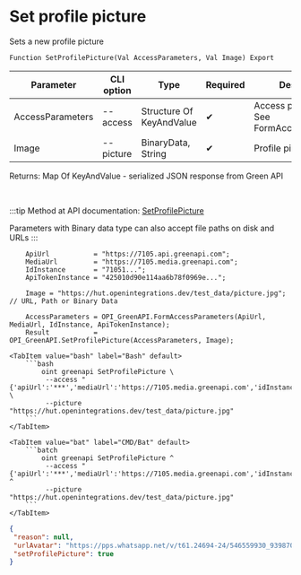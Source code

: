﻿---
sidebar_position: 10
description: Set profile picture and other functions to work with Green API in the Open Integration Package, a free open-source integration library for 1C:Enterprise 8, OneScript and CLI
keywords: [1C, 1С, 1С:Enterprise, 1С:Enterprise 8.3, API, Integration, Services, Exchange, OneScript, CLI, Green API]
---


# Set profile picture
 Sets a new profile picture



`Function SetProfilePicture(Val AccessParameters, Val Image) Export`

  | Parameter | CLI option | Type | Required | Description |
  |-|-|-|-|-|
  | AccessParameters | --access | Structure Of KeyAndValue | &#x2714; | Access parameters. See FormAccessParameters |
  | Image | --picture | BinaryData, String | &#x2714; | Profile picture |

  
  Returns:  Map Of KeyAndValue - serialized JSON response from Green API

<br/>

:::tip
Method at API documentation: [SetProfilePicture](https://green-api.com/docs/api/account/SetProfilePicture/)

Parameters with Binary data type can also accept file paths on disk and URLs
:::
<br/>


```bsl title="1C:Enterprise/OneScript code example"
    ApiUrl           = "https://7105.api.greenapi.com";
    MediaUrl         = "https://7105.media.greenapi.com";
    IdInstance       = "71051...";
    ApiTokenInstance = "425010d90e114aa6b78f0969e...";

    Image = "https://hut.openintegrations.dev/test_data/picture.jpg"; // URL, Path or Binary Data

    AccessParameters = OPI_GreenAPI.FormAccessParameters(ApiUrl, MediaUrl, IdInstance, ApiTokenInstance);
    Result           = OPI_GreenAPI.SetProfilePicture(AccessParameters, Image);
```
 

 <Tabs>
  
    <TabItem value="bash" label="Bash" default>
        ```bash
            oint greenapi SetProfilePicture \
             --access "{'apiUrl':'***','mediaUrl':'https://7105.media.greenapi.com','idInstance':'7105187566','apiTokenInstance':'***'}" \
             --picture "https://hut.openintegrations.dev/test_data/picture.jpg"
        ```
    </TabItem>
  
    <TabItem value="bat" label="CMD/Bat" default>
        ```batch
            oint greenapi SetProfilePicture ^
             --access "{'apiUrl':'***','mediaUrl':'https://7105.media.greenapi.com','idInstance':'7105187566','apiTokenInstance':'***'}" ^
             --picture "https://hut.openintegrations.dev/test_data/picture.jpg"
        ```
    </TabItem>
</Tabs>


```json title="Result"
{
 "reason": null,
 "urlAvatar": "https://pps.whatsapp.net/v/t61.24694-24/546559930_939870198355868_6413542316176816466_n.jpg?ccb=11-4&oh=01_Q5Aa2gGf6z41_cwWZkzPyGQyx1_7gVIVXQ-Mqd4pNfjorLbh1w&oe=68D5D393&_nc_sid=5e03e0&_nc_cat=106",
 "setProfilePicture": true
}
```

